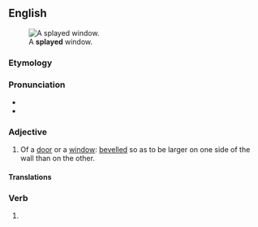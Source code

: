 ==English==
[[File:Splay_(PSF).png|thumb|A '''splayed''' window.]]

===Etymology===
{{af|en|splay|-ed}}

===Pronunciation===
* {{IPA|/spleɪd/|lang=en}}
* {{rhymes|eɪd|lang=en}}

===Adjective===
{{en-adj|-}}

# {{lb|en|architecture}} Of a [[door]] or a [[window]]: [[bevelled]] so as to be larger on one side of the wall than on the other.
#: {{ux|en|a '''splayed''' door frame}}

====Translations====
{{trans-top|Of a door or a window: bevelled}}
{{trans-mid}}
{{trans-bottom}}

===Verb===
{{head|en|verb form}}

# {{en-past of|splay}}